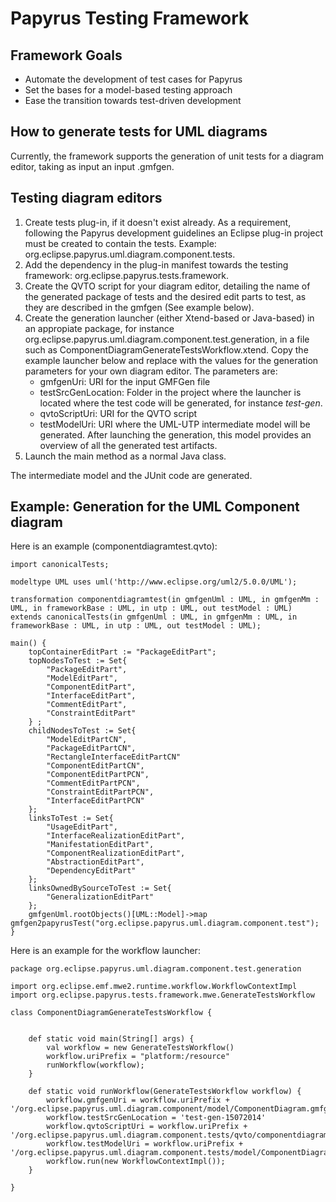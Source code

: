 =Papyrus Testing Framework=

== Framework Goals==
* Automate the  development of test cases for Papyrus
* Set the bases for a model-based testing approach
* Ease the transition towards test-driven development

== How to generate tests for UML diagrams==
Currently, the framework supports the generation of unit tests for a diagram editor, taking as input an input .gmfgen.

==Testing diagram editors== 
# Create tests plug-in, if it doesn't exist already. As a requirement, following the Papyrus development guidelines an Eclipse plug-in project must be created to contain the tests. Example: org.eclipse.papyrus.uml.diagram.component.tests.
# Add the dependency in the plug-in manifest towards the testing framework: org.eclipse.papyrus.tests.framework.
# Create the QVTO script for your diagram editor, detailing the name of the generated package of tests and the desired edit parts to test, as they are described in the gmfgen (See example below). 
# Create the generation launcher (either Xtend-based or Java-based) in an appropiate package, for instance org.eclipse.papyrus.uml.diagram.component.test.generation, in a file such as ComponentDiagramGenerateTestsWorkflow.xtend. Copy the example launcher below and replace with the values for the generation parameters for your own diagram editor. The parameters are:
#* gmfgenUri: URI for the input GMFGen file
#* testSrcGenLocation: Folder in the project where the launcher is located where the test code will be generated, for instance ''test-gen''.
#* qvtoScriptUri: URI for the QVTO script
#* testModelUri: URI where the UML-UTP intermediate model will be generated. After launching the generation, this model provides an overview of all the generated test artifacts.
# Launch the main method as a normal Java class.

The intermediate model and the JUnit code are generated.

==Example: Generation for the UML Component diagram==
Here is an example (componentdiagramtest.qvto):
<pre>
import canonicalTests;

modeltype UML uses uml('http://www.eclipse.org/uml2/5.0.0/UML');

transformation componentdiagramtest(in gmfgenUml : UML, in gmfgenMm : UML, in frameworkBase : UML, in utp : UML, out testModel : UML) extends canonicalTests(in gmfgenUml : UML, in gmfgenMm : UML, in frameworkBase : UML, in utp : UML, out testModel : UML);

main() {
	topContainerEditPart := "PackageEditPart";
	topNodesToTest := Set{
		"PackageEditPart", 
		"ModelEditPart", 
		"ComponentEditPart", 
		"InterfaceEditPart", 
		"CommentEditPart", 
		"ConstraintEditPart"
	} ;
	childNodesToTest := Set{
		"ModelEditPartCN", 
		"PackageEditPartCN",
		"RectangleInterfaceEditPartCN" 
		"ComponentEditPartCN", 
		"ComponentEditPartPCN", 
		"CommentEditPartPCN", 
		"ConstraintEditPartPCN",
		"InterfaceEditPartPCN"
	};
	linksToTest := Set{
		"UsageEditPart",
		"InterfaceRealizationEditPart",
		"ManifestationEditPart",
		"ComponentRealizationEditPart",
		"AbstractionEditPart",
		"DependencyEditPart"
	};
	linksOwnedBySourceToTest := Set{
		"GeneralizationEditPart"
	};
	gmfgenUml.rootObjects()[UML::Model]->map gmfgen2papyrusTest("org.eclipse.papyrus.uml.diagram.component.test");
}

</pre>


Here is an example for the workflow launcher:

<pre>
package org.eclipse.papyrus.uml.diagram.component.test.generation

import org.eclipse.emf.mwe2.runtime.workflow.WorkflowContextImpl
import org.eclipse.papyrus.tests.framework.mwe.GenerateTestsWorkflow

class ComponentDiagramGenerateTestsWorkflow {

	
	def static void main(String[] args) {
		val workflow = new GenerateTestsWorkflow()
		workflow.uriPrefix = "platform:/resource"
		runWorkflow(workflow);
	}

	def static void runWorkflow(GenerateTestsWorkflow workflow) {
		workflow.gmfgenUri = workflow.uriPrefix + '/org.eclipse.papyrus.uml.diagram.component/model/ComponentDiagram.gmfgen'
		workflow.testSrcGenLocation = 'test-gen-15072014'
		workflow.qvtoScriptUri = workflow.uriPrefix + '/org.eclipse.papyrus.uml.diagram.component.tests/qvto/componentdiagramtest.qvto'
		workflow.testModelUri = workflow.uriPrefix + '/org.eclipse.papyrus.uml.diagram.component.tests/model/ComponentDiagramTest.uml'
		workflow.run(new WorkflowContextImpl());
	}

}
</pre>






